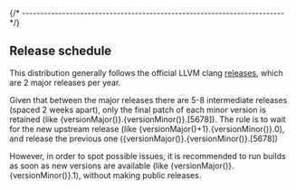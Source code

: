 

{/* ------------------------------------------------------------------------ */}

## Release schedule

This distribution generally follows the official
LLVM clang [releases](https://github.com/llvm/llvm-project/releases/),
which are 2 major releases per year.

Given that between the major releases there are 5-8
intermediate releases
(spaced 2 weeks apart),
only the final patch of each minor version is retained
(like {versionMajor()}.{versionMinor()}.[5678]).
The rule is to wait for the new upstream release
(like {versionMajor()+1}.{versionMinor()}.0), and
release the previous one ({versionMajor()}.{versionMinor()}.[5678])

However, in order to spot possible issues, it is recommended to run
builds as soon as new versions are available
(like {versionMajor()}.{versionMinor()}.1),
without making public releases.
